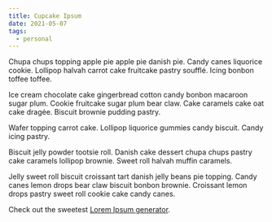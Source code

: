 ```yaml
---
title: Cupcake Ipsum
date: 2021-05-07
tags:
  - personal
---
```


Chupa chups topping apple pie apple pie danish pie. Candy canes liquorice cookie. Lollipop halvah carrot cake fruitcake pastry soufflé. Icing bonbon toffee toffee.

Ice cream chocolate cake gingerbread cotton candy bonbon macaroon sugar plum. Cookie fruitcake sugar plum bear claw. Cake caramels cake oat cake dragée. Biscuit brownie pudding pastry.

Wafer topping carrot cake. Lollipop liquorice gummies candy biscuit. Candy icing pastry.

Biscuit jelly powder tootsie roll. Danish cake dessert chupa chups pastry cake caramels lollipop brownie. Sweet roll halvah muffin caramels.

Jelly sweet roll biscuit croissant tart danish jelly beans pie topping. Candy canes lemon drops bear claw biscuit bonbon brownie. Croissant lemon drops pastry sweet roll cookie cake candy canes.

Check out the sweetest [Lorem Ipsum generator](http://www.cupcakeipsum.com/#).